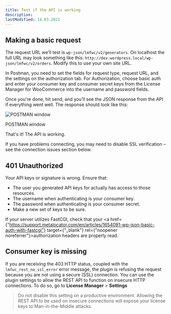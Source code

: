 ```yaml
---
title: Test if the API is working
description:
lastModified: 14.03.2021
---
```


## Making a basic request

The request URL we’ll test is `wp-json/lmfwc/v2/generators`. On localhost the
full URL may look something like this: `http://dev.wordpress.local/wp-json/lmfwc/v2/orders`.
Modify this to use your own site URL.

In Postman, you need to set the fields for request type, request URL, and the
settings on the authorization tab. For Authorization, choose basic auth and
enter your consumer key and consumer secret keys from the License Manager for
WooCommerce into the username and password fields.

Once you're done, hit send, and you’ll see the JSON response from the API if
everything went well. The response should look like this:

![POSTMAN window](../../../../images/docs/rest-api/getting-started/test-if-the-api-is-working/postman-api-test.png)
<p className={"image-desc"}>POSTMAN window</p>

That's it! The API is working.

If you have problems connecting, you may need to disable SSL verification – see the connection issues section below.

## 401 Unauthorized

Your API keys or signature is wrong. Ensure that:

 - The user you generated API keys for actually has access to those resources.
 - The username when authenticating is your consumer key.
 - The password when authenticating is your consumer secret.
 - Make a new set of keys to be sure.

If your server utilizes FastCGI, check that your <a href={"https://support.metalocator.com/en/articles/1654091-wp-json-basic-auth-with-fastcgi"} target={"_blank"} rel={"noopener noreferrer"}>authorization headers are properly read</a>.

## Consumer key is missing

If you are receiving the 403 HTTP status, coupled with the
`lmfwc_rest_no_ssl_error` error message, the plugin is refusing the request
because you are not using a secure (SSL) connection. You can use the plugin
settings to allow the REST API to function on insecure HTTP connections. To do
so, go to **License Manager** > **Settings**

> Do not disable this setting on a productive environment. Allowing the REST
API to be used on insecure connections will expose your license keys to
Man-in-the-Middle attacks.
